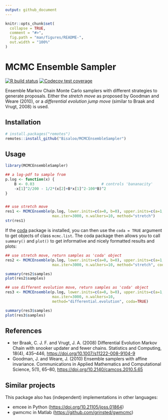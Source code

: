 ```yaml
---
output: github_document
---
```


<!-- README.md is generated from README.Rmd. Please edit that file -->

```r
knitr::opts_chunk$set(
  collapse = TRUE,
  comment = "#>",
  fig.path = "man/figures/README-",
  out.width = "100%"
)
```

# MCMC Ensemble Sampler

<!-- badges: start -->
[![R build status](https://github.com/Bisaloo/MCMCEnsembleSampler/workflows/R-CMD-check/badge.svg)](https://github.com/Bisaloo/MCMCEnsembleSampler/actions)
[![Codecov test coverage](https://codecov.io/gh/Bisaloo/MCMCEnsembleSampler/branch/master/graph/badge.svg)](https://codecov.io/gh/Bisaloo/MCMCEnsembleSampler?branch=master)
<!-- badges: end -->

Ensemble Markov Chain Monte Carlo samplers with different strategies to generate
proposals. Either the _stretch move_ as proposed by Goodman and Weare (2010), or
a _differential evolution jump move_ (similar to Braak and Vrugt, 2008) is used.

## Installation

```r
# install.packages("remotes")
remotes::install_github("Bisaloo/MCMCEnsembleSampler")
```

## Usage

```r
library(MCMCEnsembleSampler)

## a log-pdf to sample from
p.log <- function(x) {
    B <- 0.03                              # controls 'bananacity'
    -x[1]^2/200 - 1/2*(x[2]+B*x[1]^2-100*B)^2
}


## use stretch move
res1 <- MCMCEnsemble(p.log, lower.inits=c(a=0, b=0), upper.inits=c(a=1, b=1),
                     max.iter=3000, n.walkers=10, method="stretch")
str(res1)
```

If the [coda](https://cran.r-project.org/package=coda) package is installed,
you can then use the `coda = TRUE` argument to get objects of class `mcmc.list`.
The coda package then allows you to call `summary()` and `plot()` to get 
informative and nicely formatted results and plots:

```r
## use stretch move, return samples as 'coda' object
res2 <- MCMCEnsemble(p.log, lower.inits=c(a=0, b=0), upper.inits=c(a=1, b=1),
                     max.iter=3000, n.walkers=10, method="stretch", coda=TRUE)

summary(res2$samples)
plot(res2$samples)

## use different evolution move, return samples as 'coda' object
res3 <- MCMCEnsemble(p.log, lower.inits=c(a=0, b=0), upper.inits=c(a=1, b=1),
                     max.iter=3000, n.walkers=10, 
                     method="differential.evolution", coda=TRUE)

summary(res3$samples)
plot(res3$samples)
```

## References

- ter Braak, C. J. F. and Vrugt, J. A. (2008) Differential Evolution Markov
 Chain with snooker updater and fewer chains. Statistics and Computing,
 18(4), 435–446, <https://doi.org/10.1007/s11222-008-9104-9>
- Goodman, J. and Weare, J. (2010) Ensemble samplers with affine invariance.
 Communications in Applied Mathematics and Computational Science, 5(1), 65–80,
 <https://doi.org/10.2140/camcos.2010.5.65>
 
## Similar projects
 
This package also has (independent) implementations in other languages:

- emcee in Python (<https://doi.org/10.21105/joss.01864>)
- gwmcmc in Matlab (<https://github.com/grinsted/gwmcmc>)
